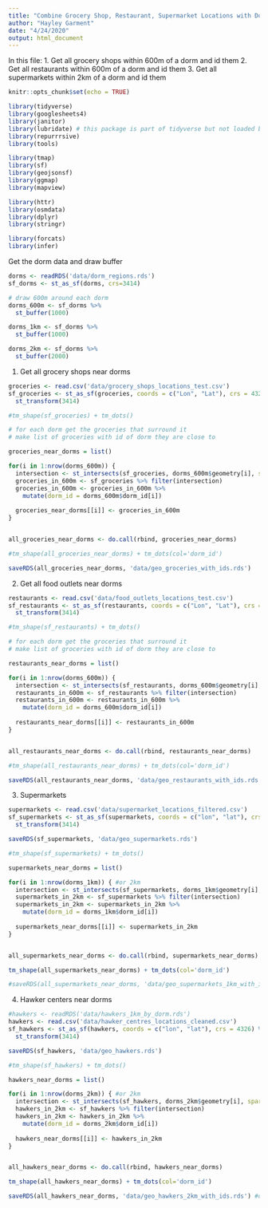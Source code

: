 ```yaml
---
title: "Combine Grocery Shop, Restaurant, Supermarket Locations with Dorms"
author: "Hayley Garment"
date: "4/24/2020"
output: html_document
---
```


In this file:
1. Get  all grocery shops within 600m of a dorm and id them
2. Get all restaurants within 600m of a dorm and id them
3. Get all supermarkets within 2km of a dorm and id them

```r
knitr::opts_chunk$set(echo = TRUE)

library(tidyverse)
library(googlesheets4)
library(janitor)
library(lubridate) # this package is part of tidyverse but not loaded by default
library(repurrrsive)
library(tools)

library(tmap)
library(sf)
library(geojsonsf)
library(ggmap)
library(mapview)

library(httr)
library(osmdata)
library(dplyr)
library(stringr)

library(forcats)
library(infer)
```

Get the dorm data and draw buffer
```r
dorms <- readRDS('data/dorm_regions.rds')
sf_dorms <- st_as_sf(dorms, crs=3414)

# draw 600m around each dorm
dorms_600m <- sf_dorms %>%
  st_buffer(1000)

dorms_1km <- sf_dorms %>%
  st_buffer(1000)

dorms_2km <- sf_dorms %>%
  st_buffer(2000)

```

1. Get all grocery shops near dorms
```r
groceries <- read.csv('data/grocery_shops_locations_test.csv')
sf_groceries <- st_as_sf(groceries, coords = c("Lon", "Lat"), crs = 4326) %>%
  st_transform(3414)

#tm_shape(sf_groceries) + tm_dots()
```


```r
# for each dorm get the groceries that surround it
# make list of groceries with id of dorm they are close to

groceries_near_dorms = list()

for(i in 1:nrow(dorms_600m)) {
  intersection <- st_intersects(sf_groceries, dorms_600m$geometry[i], sparse = F)
  groceries_in_600m <- sf_groceries %>% filter(intersection)
  groceries_in_600m <- groceries_in_600m %>% 
    mutate(dorm_id = dorms_600m$dorm_id[i])
  
  groceries_near_dorms[[i]] <- groceries_in_600m
}


all_groceries_near_dorms <- do.call(rbind, groceries_near_dorms)

#tm_shape(all_groceries_near_dorms) + tm_dots(col='dorm_id')
```


```r
saveRDS(all_groceries_near_dorms, 'data/geo_groceries_with_ids.rds')
```


2. Get all food outlets near dorms
```r
restaurants <- read.csv('data/food_outlets_locations_test.csv')
sf_restaurants <- st_as_sf(restaurants, coords = c("Lon", "Lat"), crs = 4326) %>%
  st_transform(3414)

#tm_shape(sf_restaurants) + tm_dots()
```


```r
# for each dorm get the groceries that surround it
# make list of groceries with id of dorm they are close to

restaurants_near_dorms = list()

for(i in 1:nrow(dorms_600m)) {
  intersection <- st_intersects(sf_restaurants, dorms_600m$geometry[i], sparse = F)
  restaurants_in_600m <- sf_restaurants %>% filter(intersection)
  restaurants_in_600m <- restaurants_in_600m %>% 
    mutate(dorm_id = dorms_600m$dorm_id[i])
  
  restaurants_near_dorms[[i]] <- restaurants_in_600m
}


all_restaurants_near_dorms <- do.call(rbind, restaurants_near_dorms)

#tm_shape(all_restaurants_near_dorms) + tm_dots(col='dorm_id')
```


```r
saveRDS(all_restaurants_near_dorms, 'data/geo_restaurants_with_ids.rds')
```


3. Supermarkets
```r
supermarkets <- read.csv('data/supermarket_locations_filtered.csv')
sf_supermarkets <- st_as_sf(supermarkets, coords = c("lon", "lat"), crs = 4326) %>%
  st_transform(3414)

saveRDS(sf_supermarkets, 'data/geo_supermarkets.rds')

#tm_shape(sf_supermarkets) + tm_dots()
```


```r
supermarkets_near_dorms = list()

for(i in 1:nrow(dorms_1km)) { #or 2km
  intersection <- st_intersects(sf_supermarkets, dorms_1km$geometry[i], sparse = F)
  supermarkets_in_2km <- sf_supermarkets %>% filter(intersection)
  supermarkets_in_2km <- supermarkets_in_2km %>% 
    mutate(dorm_id = dorms_1km$dorm_id[i])
  
  supermarkets_near_dorms[[i]] <- supermarkets_in_2km
}


all_supermarkets_near_dorms <- do.call(rbind, supermarkets_near_dorms)

tm_shape(all_supermarkets_near_dorms) + tm_dots(col='dorm_id')

#saveRDS(all_supermarkets_near_dorms, 'data/geo_supermarkets_1km_with_ids.rds') #or 2km
```


4. Hawker centers near dorms
```r
#hawkers <- readRDS('data/hawkers_1km_by_dorm.rds')
hawkers <- read.csv('data/hawker_centres_locations_cleaned.csv')
sf_hawkers <- st_as_sf(hawkers, coords = c("lon", "lat"), crs = 4326) %>%
  st_transform(3414)

saveRDS(sf_hawkers, 'data/geo_hawkers.rds')

#tm_shape(sf_hawkers) + tm_dots()
```


```r
hawkers_near_dorms = list()

for(i in 1:nrow(dorms_2km)) { #or 2km
  intersection <- st_intersects(sf_hawkers, dorms_2km$geometry[i], sparse = F)
  hawkers_in_2km <- sf_hawkers %>% filter(intersection)
  hawkers_in_2km <- hawkers_in_2km %>% 
    mutate(dorm_id = dorms_2km$dorm_id[i])
  
  hawkers_near_dorms[[i]] <- hawkers_in_2km
}


all_hawkers_near_dorms <- do.call(rbind, hawkers_near_dorms)

tm_shape(all_hawkers_near_dorms) + tm_dots(col='dorm_id')

saveRDS(all_hawkers_near_dorms, 'data/geo_hawkers_2km_with_ids.rds') #or 2km
```
